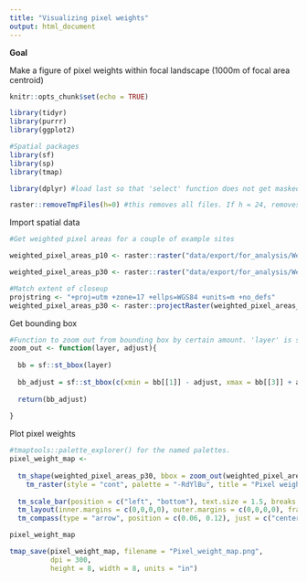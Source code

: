 ```yaml
---
title: "Visualizing pixel weights"
output: html_document
---
```


**Goal**

Make a figure of pixel weights within focal landscape (1000m of focal area centroid)

```r
knitr::opts_chunk$set(echo = TRUE)

library(tidyr)
library(purrr)
library(ggplot2)

#Spatial packages
library(sf)
library(sp)
library(tmap)

library(dplyr) #load last so that 'select' function does not get masked

raster::removeTmpFiles(h=0) #this removes all files. If h = 24, removes all temp files more than 24 hours old, etc.
```

Import spatial data
```r
#Get weighted pixel areas for a couple of example sites

weighted_pixel_areas_p10 <- raster::raster("data/export/for_analysis/Weighted_pixel_area_images_20200701/10.tif")

weighted_pixel_areas_p30 <- raster::raster("data/export/for_analysis/Weighted_pixel_area_images_20200701/30.tif")

#Match extent of closeup
projstring <- "+proj=utm +zone=17 +ellps=WGS84 +units=m +no_defs" 
weighted_pixel_areas_p30 <- raster::projectRaster(weighted_pixel_areas_p30, crs = projstring)
```

Get bounding box
```r
#Function to zoom out from bounding box by certain amount. 'layer' is sf or raster object
zoom_out <- function(layer, adjust){
  
  bb = sf::st_bbox(layer)
  
  bb_adjust = sf::st_bbox(c(xmin = bb[[1]] - adjust, xmax = bb[[3]] + adjust, ymin = bb[[2]] - adjust, ymax = bb[[4]] + adjust), crs = proj)
  
  return(bb_adjust)
  
}
```

Plot pixel weights
```r
#tmaptools::palette_explorer() for the named palettes.
pixel_weight_map <- 
  
  tm_shape(weighted_pixel_areas_p30, bbox = zoom_out(weighted_pixel_areas_p30, 250), unit = "m") +
    tm_raster(style = "cont", palette = "-RdYlBu", title = "Pixel weight", breaks = c(0, 0.5, 1), legend.show = TRUE, legend.is.portrait = TRUE) +
  
  tm_scale_bar(position = c("left", "bottom"), text.size = 1.5, breaks = c(0, 500, 1000), bg.color = "white", bg.alpha = 0) + 
  tm_layout(inner.margins = c(0,0,0,0), outer.margins = c(0,0,0,0), frame.lwd = 4,  legend.title.size = 2, legend.text.size = 1.5) +
  tm_compass(type = "arrow", position = c(0.06, 0.12), just = c("center"), size = 2.5, show.labels = 1, text.size = 1.5) #show.labels value of 1 means only show north

pixel_weight_map

tmap_save(pixel_weight_map, filename = "Pixel_weight_map.png",
          dpi = 300,
          height = 8, width = 8, units = "in")
```
